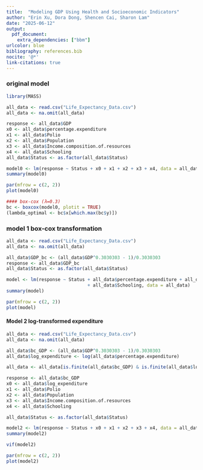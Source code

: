 ```yaml
---
title:  "Modeling GDP Using Health and Socioeconomic Indicators"
author: "Erin Xu, Dora Dong, Shencen Cai, Sharon Lam"
date: "2025-06-12"
output: 
  pdf_document:
    extra_dependencies: ["bbm"]
urlcolor: blue
bibliography: references.bib
nocite: '@*'
link-citations: true
---
```


### original model ###
```r
library(MASS)

all_data <- read.csv("Life_Expectancy_Data.csv")
all_data <- na.omit(all_data)

response <- all_data$GDP
x0 <- all_data$percentage.expenditure
x1 <- all_data$Polio
x2 <- all_data$Population
x3 <- all_data$Income.composition.of.resources
x4 <- all_data$Schooling
all_data$Status <- as.factor(all_data$Status)

model0 <- lm(response ~ Status + x0 + x1 + x2 + x3 + x4, data = all_data)
summary(model0)

par(mfrow = c(2, 2))
plot(model0)

#### box-cox (λ=0.3) 
bc <- boxcox(model0, plotit = TRUE)
(lambda_optimal <- bc$x[which.max(bc$y)])
``` 

### model 1 box-cox transformation ###

```r
all_data <- read.csv("Life_Expectancy_Data.csv")
all_data <- na.omit(all_data)

all_data$GDP_bc <- (all_data$GDP^0.3030303 - 1)/0.3030303
response <- all_data$GDP_bc
all_data$Status <- as.factor(all_data$Status)

model <- lm(response ~ Status + all_data$percentage.expenditure + all_data$Polio + all_data$Population + all_data$Income.composition.of.resources  
                              + all_data$Schooling, data = all_data)
summary(model)

par(mfrow = c(2, 2))
plot(model)
```


#### Model 2 log-transformed expenditure ###
```r
all_data <- read.csv("Life_Expectancy_Data.csv")
all_data <- na.omit(all_data)

all_data$bc_GDP <- (all_data$GDP^0.3030303 - 1)/0.3030303
all_data$log_expenditure <- log(all_data$percentage.expenditure)

all_data <- all_data[is.finite(all_data$bc_GDP) & is.finite(all_data$log_expenditure), ]

response <- all_data$bc_GDP
x0 <- all_data$log_expenditure
x1 <- all_data$Polio
x2 <- all_data$Population
x3 <- all_data$Income.composition.of.resources
x4 <- all_data$Schooling

all_data$Status <- as.factor(all_data$Status)

model2 <- lm(response ~ Status + x0 + x1 + x2 + x3 + x4, data = all_data)
summary(model2)

vif(model2)

par(mfrow = c(2, 2))
plot(model2)
```







